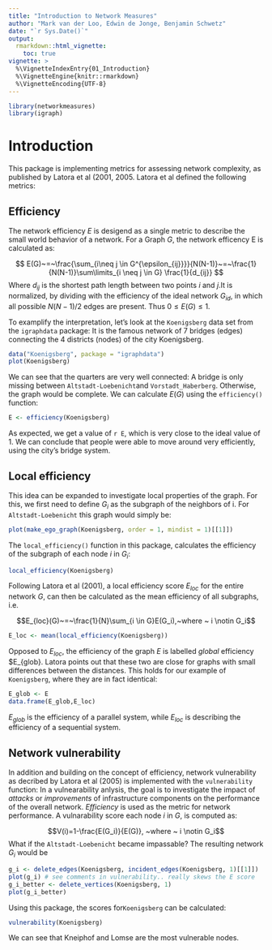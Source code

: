 ```yaml
---
title: "Introduction to Network Measures"
author: "Mark van der Loo, Edwin de Jonge, Benjamin Schwetz"
date: "`r Sys.Date()`"
output: 
  rmarkdown::html_vignette:
    toc: true
vignette: >
  %\VignetteIndexEntry{01_Introduction}
  %\VignetteEngine{knitr::rmarkdown}
  %\VignetteEncoding{UTF-8}
---
```


```r
library(networkmeasures)
library(igraph)
```

# Introduction

This package is implementing metrics for assessing network complexity, as published by Latora et al (2001, 2005. Latora et al defined the following metrics:

## Efficiency

The network efficiency $E$ is desigend as a single metric to describe the small world behavior of a network. For a Graph $G$, the network efficency E is calculated as:

$$ E(G)~=~\frac{\sum_{i\neq j \in G^{\epsilon_{ij}}}}{N(N-1)}~=~\frac{1}{N(N-1)}\sum\limits_{i \neq j \in G} \frac{1}{d_{ij}} $$
Where $d_{ij}$ is the shortest path length between two points $i$ and $j$.It is normalized, by dividing with the efficiency of the ideal network $G_{id}$, in which all possible $N(N-1)/2$ edges are present. Thus $0 \leq E(G) \leq 1$.

To examplify the interpretation, let's look at the `Koenigsberg` data set from the `igraphdata` package: It is the famous network of 7 bridges (edges) connecting the 4 districts (nodes) of the city Koenigsberg.  
```r
data("Koenigsberg", package = "igraphdata")
plot(Koenigsberg)
```
We can see that the quarters are very well connected: A bridge is only missing between `Altstadt-Loebenicht`and `Vorstadt_Haberberg`. Otherwise, the graph would be complete. We can calculate $E(G)$ using the `efficiency()` function: 
```r
E <- efficiency(Koenigsberg)
```
As expected, we get a value of `r E`, which is very close to the ideal value of $1$. We can conclude that people were able to move around very efficiently, using the city's bridge system.

## Local efficiency

This idea can be expanded to investigate local properties of the graph. For this, we first need to define $G_i$ as the subgraph of the neighbors of i. For `Altstadt-Loebenicht` this graph would simply be:
```r
plot(make_ego_graph(Koenigsberg, order = 1, mindist = 1)[[1]])
```


The `local_efficiency()` function in this package, calculates the efficiency of the subgraph of each node $i$ in $G_i$: 
```r
local_efficiency(Koenigsberg)
```

Following Latora et al (2001), a local efficiency score $E_{loc}$ for the entire network $G$, can then be calculated as the mean efficiency of all subgraphs, i.e.



$$E_{loc}(G)~=~\frac{1}{N}\sum_{i \in G}E(G_i),~where  ~ i \notin G_i$$
```r
E_loc <- mean(local_efficiency(Koenigsberg))
```
Opposed to $E_{loc}$, the efficiency of the graph $E$ is labelled *global* efficiency $E_{glob}. Latora points out that these two are close for graphs with small differences between the distances. This holds for our example of `Koenigsberg`, where they are in fact identical:
```r
E_glob <- E
data.frame(E_glob,E_loc)
```

$E_{glob}$ is the efficiency of a parallel system, while $E_{loc}$ is describing the efficiency of a sequential system. 

## Network vulnerability

In addition and building on the concept of efficiency, network vulnerability as decribed by Latora et al (2005) is implemented with the `vulnerability` function: In a vulnearability anlysis, the goal is to investigate the impact of *attacks* or *improvements* of infrastructure components on the performance of the overall network. *Efficiency* is used as the metric for network performance. A vulnarability score each node $i$ in $G$, is computed as:

$$V(i)=1-\frac{E(G_i)}{E(G)}, ~where  ~ i \notin G_i$$
What if the `Altstadt-Loebenicht` became impassable? The resulting network $G_i$ would be
```r
g_i <- delete_edges(Koenigsberg, incident_edges(Koenigsberg, 1)[[1]])
plot(g_i) # see comments in vulnerability.. really skews the E score
g_i_better <- delete_vertices(Koenigsberg, 1)
plot(g_i_better)
```


Using this package, the scores for`Koenigsberg` can be calculated: 

```r
vulnerability(Koenigsberg)
```

We can see that Kneiphof and Lomse are the most vulnerable nodes.



